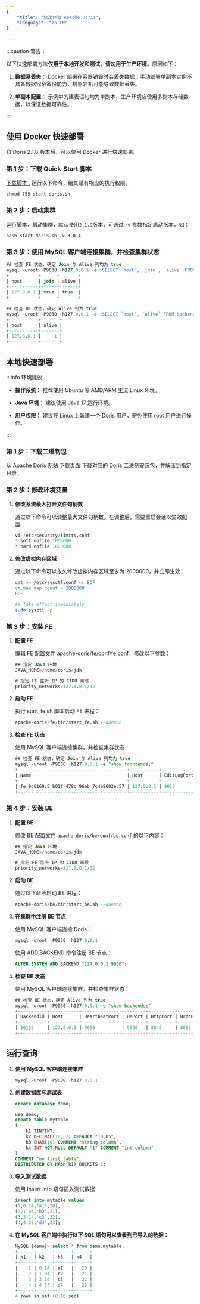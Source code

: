```yaml
---
{
    "title": "快速体验 Apache Doris",
    "language": "zh-CN"
}

---
```


:::caution 警告：

以下快速部署方法**仅用于本地开发和测试**，**请勿用于生产环境**。原因如下：

1. **数据易丢失：** Docker 部署在容器销毁时会丢失数据；手动部署单副本实例不具备数据冗余备份能力，机器宕机可能导致数据丢失。

2. **单副本配置：** 示例中的建表语句均为单副本，生产环境应使用多副本存储数据，以保证数据可靠性。

:::

## 使用 Docker 快速部署

自 Doris 2.1.8 版本后，可以使用 Docker 进行快速部署。

### 第 1 步：下载 Quick-Start 脚本

<a target="_blank" download rel="noopener noreferrer" href="/files/start-doris.sh"> 下载脚本 </a>, 运行以下命令，给其赋有相应的执行权限。

```shell
chmod 755 start-doris.sh
```

### 第 2 步：启动集群

运行脚本，启动集群，默认使用`2.1.9`版本，可通过 -v 参数指定启动版本，如：

```shell
bash start-doris.sh -v 3.0.4
```

### 第 3 步：使用 MySQL 客户端连接集群，并检查集群状态

```sql
## 检查 FE 状态，确定 Join 与 Alive 列均为 true
mysql -uroot -P9030 -h127.0.0.1 -e 'SELECT `host`, `join`, `alive` FROM frontends()'
+-----------+------+-------+
| host      | join | alive |
+-----------+------+-------+
| 127.0.0.1 | true | true  |
+-----------+------+-------+

## 检查 BE 状态，确定 Alive 列为 true
mysql -uroot -P9030 -h127.0.0.1 -e 'SELECT `host`, `alive` FROM backends()'
+-----------+-------+
| host      | alive |
+-----------+-------+
| 127.0.0.1 |     1 |
+-----------+-------+

```



## 本地快速部署

:::info 环境建议：

*   **操作系统：** 推荐使用 Ubuntu 等 AMD/ARM 主流 Linux 环境。

*   **Java 环境：** 建议使用 Java 17 运行环境。

*   **用户权限：** 建议在 Linux 上新建一个 Doris 用户，避免使用 root 用户进行操作。

:::

### 第 1 步：下载二进制包

从 Apache Doris 网站 [下载页面](https://doris.apache.org/zh-CN/download) 下载对应的 Doris 二进制安装包，并解压到指定目录。

### 第 2 步：修改环境变量

1. **修改系统最大打开文件句柄数**

   通过以下命令可以调整最大文件句柄数。在调整后，需要重启会话以生效配置：

   ```sql
   vi /etc/security/limits.conf 
   * soft nofile 1000000
   * hard nofile 1000000
   ```

2. **修改虚拟内存区域**

   通过以下命令可以永久修改虚拟内存区域至少为 2000000，并立即生效：

   ```bash
   cat >> /etc/sysctl.conf << EOF
   vm.max_map_count = 2000000
   EOF

   ## Take effect immediately
   sudo sysctl -p
   ```

### 第 3 步：安装 FE

1. **配置 FE**

   编辑 FE 配置文件 apache-doris/fe/conf/fe.conf，修改以下参数：

   ```sql
   ## 指定 Java 环境
   JAVA_HOME=/home/doris/jdk

   # 指定 FE 监听 IP 的 CIDR 网段
   priority_networks=127.0.0.1/32
   ```

2. **启动 FE**

   执行 start_fe.sh 脚本启动 FE 进程：

   ```sql
   apache-doris/fe/bin/start_fe.sh --daemon
   ```

3. **检查 FE 状态**

   使用 MySQL 客户端连接集群，并检查集群状态：

   ```sql
   ## 检查 FE 状态，确定 Join 与 Alive 列均为 true
   mysql -uroot -P9030 -h127.0.0.1 -e "show frontends;"
   +-----------------------------------------+-----------+-------------+----------+-----------+---------+----------+----------+-----------+------+-------+-------------------+---------------------+----------+--------+-------------------------+------------------+
   | Name                                    | Host      | EditLogPort | HttpPort | QueryPort | RpcPort | Role     | IsMaster | ClusterId | Join | Alive | ReplayedJournalId | LastHeartbeat       | IsHelper | ErrMsg | Version                 | CurrentConnected |
   +-----------------------------------------+-----------+-------------+----------+-----------+---------+----------+----------+-----------+------+-------+-------------------+---------------------+----------+--------+-------------------------+------------------+
   | fe_9d0169c5_b01f_478c_96ab_7c4e8602ec57 | 127.0.0.1 | 9010        | 8030     | 9030      | 9020    | FOLLOWER | true     | 656872880 | true | true  | 276               | 2024-07-28 18:07:39 | true     |        | doris-2.0.12-2971efd194 | Yes              |
   +-----------------------------------------+-----------+-------------+----------+-----------+---------+----------+----------+-----------+------+-------+-------------------+---------------------+----------+--------+-------------------------+------------------+
   ```

### 第 4 步：安装 BE

1. **配置 BE**

   修改 BE 配置文件 `apache-doris/be/conf/be.conf` 的以下内容：

   ```sql
   ## 指定 Java 环境
   JAVA_HOME=/home/doris/jdk

   # 指定 FE 监听 IP 的 CIDR 网段
   priority_networks=127.0.0.1/32
   ```

2. **启动 BE**

   通过以下命令启动 BE 进程：

   ```sql
   apache-doris/be/bin/start_be.sh --daemon
   ```

3. **在集群中注册 BE 节点**

   使用 MySQL 客户端连接 Doris：

   ```sql
   mysql -uroot -P9030 -h127.0.0.1
   ```

   使用 ADD BACKEND 命令注册 BE 节点：

   ```sql
   ALTER SYSTEM ADD BACKEND "127.0.0.1:9050";
   ```

4. **检查 BE 状态**

   使用 MySQL 客户端连接集群，并检查集群状态：

   ```sql
   ## 检查 BE 状态，确定 Alive 列为 true
   mysql -uroot -P9030 -h127.0.0.1 -e "show backends;"
   +-----------+-----------+---------------+--------+----------+----------+---------------------+---------------------+-------+----------------------+-----------+------------------+--------------------+---------------+---------------+---------+----------------+--------------------+--------------------------+--------+-------------------------+-------------------------------------------------------------------------------------------------------------------------------+-------------------------+----------+
   | BackendId | Host      | HeartbeatPort | BePort | HttpPort | BrpcPort | LastStartTime       | LastHeartbeat       | Alive | SystemDecommissioned | TabletNum | DataUsedCapacity | TrashUsedCapcacity | AvailCapacity | TotalCapacity | UsedPct | MaxDiskUsedPct | RemoteUsedCapacity | Tag                      | ErrMsg | Version                 | Status                                                                                                                        | HeartbeatFailureCounter | NodeRole |
   +-----------+-----------+---------------+--------+----------+----------+---------------------+---------------------+-------+----------------------+-----------+------------------+--------------------+---------------+---------------+---------+----------------+--------------------+--------------------------+--------+-------------------------+-------------------------------------------------------------------------------------------------------------------------------+-------------------------+----------+
   | 10156     | 127.0.0.1 | 9050          | 9060   | 8040     | 8060     | 2024-07-28 17:59:14 | 2024-07-28 18:08:24 | true  | false                | 14        | 0.000            | 0.000              | 8.342 GB      | 19.560 GB     | 57.35 % | 57.35 %        | 0.000              | {"location" : "default"} |        | doris-2.0.12-2971efd194 | {"lastSuccessReportTabletsTime":"2024-07-28 18:08:14","lastStreamLoadTime":-1,"isQueryDisabled":false,"isLoadDisabled":false} | 0                       | mix      |
   +-----------+-----------+---------------+--------+----------+----------+---------------------+---------------------+-------+----------------------+-----------+------------------+--------------------+---------------+---------------+---------+----------------+--------------------+--------------------------+--------+-------------------------+-------------------------------------------------------------------------------------------------------------------------------+-------------------------+----------+
   ```

## 运行查询

1. **使用 MySQL 客户端连接集群**

   ```sql
   mysql -uroot -P9030 -h127.0.0.1
   ```

2. **创建数据库与测试表**

   ```sql
   create database demo;

   use demo; 
   create table mytable
   (
       k1 TINYINT,
       k2 DECIMAL(10, 2) DEFAULT "10.05",    
       k3 CHAR(10) COMMENT "string column",    
       k4 INT NOT NULL DEFAULT "1" COMMENT "int column"
   ) 
   COMMENT "my first table"
   DISTRIBUTED BY HASH(k1) BUCKETS 1;
   ```

3. **导入测试数据**

   使用 Insert Into 语句插入测试数据

   ```sql
   insert into mytable values
   (1,0.14,'a1',20),
   (2,1.04,'b2',21),
   (3,3.14,'c3',22),
   (4,4.35,'d4',23);
   ```

4. **在 MySQL 客户端中执行以下 SQL 语句可以查看到已导入的数据：**

   ```sql
   MySQL [demo]> select * from demo.mytable;
   +------+------+------+------+
   | k1   | k2   | k3   | k4   |
   +------+------+------+------+
   |    1 | 0.14 | a1   |   20 |
   |    2 | 1.04 | b2   |   21 |
   |    3 | 3.14 | c3   |   22 |
   |    4 | 4.35 | d4   |   23 |
   +------+------+------+------+
   4 rows in set (0.10 sec)
   ```






